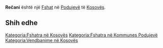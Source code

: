 {{Fshat në Kosovës
 | Emri                = Rečani
| srp_N_name = Rečani
| srp_N_FULL_NAME_RO = Rečani
| srp_N_FULL_NAME_ND_RO = Recani
| srp_N_SORT_NAME_RG = RECANI
| srp_N_FULL_NAME_RG = Rečani
| srp_N_FULL_NAME_ND_RG = Recani

 | Emri (Rasa dhanore) = 
 | Figura              = 
 | Shteti              = Kosovo
 | Komuna              = Podujevë
 | Kodi postar         = 
 | Sipërfaqja          = 

 | Popullsia           = 

 | Regj. i popullsisë  = 
 | Dend. e popullsisë  = 
 | Faqja zyrtare       = 
 <!--- Koordinatat ----> 
 | Gjerësia            = 42.991525
 | Gjatësia            = 21.117879
 | Lartësia            = 
}}
'''Rečani''' është një [[Fshat]] në [[Podujevë]] të [[Kosovës]].

<!-- == Gjeografia == -->
<!-- == Historia == -->
<!-- == Demografia == -->
== Shih edhe ==
{{Komuna Podujevë}}
{{Kosovo-Administrata-Cung}}

[[Kategoria:Fshatra në Kosovës]]
[[Kategoria:Fshatra në Kommunes Podujevë]]
[[Kategoria:Vendbanime në Kosovës]]